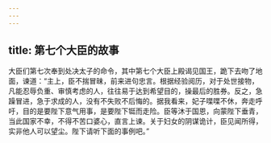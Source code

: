 ```yaml
---
---
---
```

title: 第七个大臣的故事
---




大臣们第七次奉到处决太子的命令，其中第七个大臣上殿谒见国王，跪下去吻了地面，谏道：“主上，臣不揣冒昧，前来进句忠言。根据经验阅历，对于处世接物，凡能忍辱负重、审慎考虑的人，往往易于达到希望目的，操最后的胜券。反之，急躁冒进，急于求成的人，没有不失败不后悔的。据我看来，妃子喋喋不休，奔走呼吁，目的是要陛下意气用事，是要陛下铤而走险。臣等沐于国恩，向蒙陛下垂青，当此国家不幸，不得不苦口婆心，直言上谏。关于妇女的阴谋诡计，臣见闻所得，实非他人可以望尘。陛下请听下面的事例吧。”